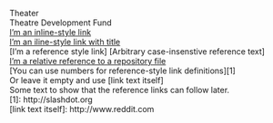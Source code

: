 Theater<br>
Theatre Development Fund<br>
[I'm an inline-style link](https://www.google.com)<br>
[I'm an iline-style link with title](https://www.google.com "Google's Homepage")<br>
[I'm a reference style link] [Arbitrary case-insenstive reference text]<br>
[I'm a relative reference to a repository file](.../blog/master/LICENSE)<br>
[You can use numbers for reference-style link definitions][1]<br>
Or leave it empty and use [link text itself]<br>
Some text to show that the reference links can follow later.<br>
[1]: http://slashdot.org<br>
[link text itself]: http://www.reddit.com<br>
